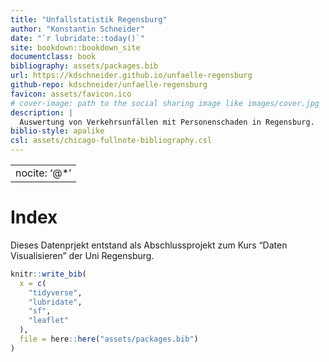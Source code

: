 ```yaml
--- 
title: "Unfallstatistik Regensburg"
author: "Konstantin Schneider"
date: "`r lubridate::today()`"
site: bookdown::bookdown_site
documentclass: book
bibliography: assets/packages.bib
url: https://kdschneider.github.io/unfaelle-regensburg
github-repo: kdschneider/unfaelle-regensburg
favicon: assets/favicon.ico
# cover-image: path to the social sharing image like images/cover.jpg
description: |
  Auswertung von Verkehrsunfällen mit Personenschaden in Regensburg.
biblio-style: apalike
csl: assets/chicago-fullnote-bibliography.csl
---
```


---
nocite: '@*'
---

# Index {#index -}

Dieses Datenprjekt entstand als Abschlussprojekt zum Kurs "Daten Visualisieren" der Uni Regensburg. 

```r
knitr::write_bib(
  x = c(
    "tidyverse", 
    "lubridate",
    "sf",
    "leaflet"
  ),
  file = here::here("assets/packages.bib")
)
```
